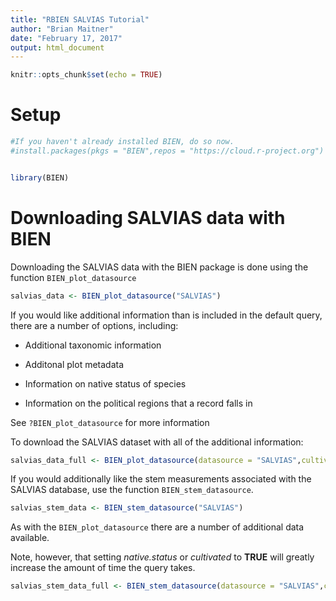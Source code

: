 ```yaml
---
title: "RBIEN SALVIAS Tutorial"
author: "Brian Maitner"
date: "February 17, 2017"
output: html_document
---
```


```r
knitr::opts_chunk$set(echo = TRUE)
```

# Setup

```r

#If you haven't already installed BIEN, do so now.
#install.packages(pkgs = "BIEN",repos = "https://cloud.r-project.org")


library(BIEN)
```

# Downloading SALVIAS data with BIEN
Downloading the SALVIAS data with the BIEN package is done using the function `BIEN_plot_datasource`
```r

salvias_data <- BIEN_plot_datasource("SALVIAS")

```

If you would like additional information than is included in the default query, there are a number of options, including:

* Additional taxonomic information

* Additonal plot metadata

* Information on native status of species

* Information on the political regions that a record falls in

See `?BIEN_plot_datasource` for more information

To download the SALVIAS dataset with all of the additional information:

```r

salvias_data_full <- BIEN_plot_datasource(datasource = "SALVIAS",cultivated = T,only.new.world = F,all.taxonomy = T,native.status = T,political.boundaries = T,all.metadata = T)


```

If you would additionally like the stem measurements associated with the SALVIAS database, use the function `BIEN_stem_datasource`.

```r

salvias_stem_data <- BIEN_stem_datasource("SALVIAS")

```

As with the `BIEN_plot_datasource` there are a number of additional data available.

Note, however, that setting *native.status* or *cultivated* to **TRUE** will greatly increase the amount of time the query takes.

```r

salvias_stem_data_full <- BIEN_stem_datasource(datasource = "SALVIAS",cultivated = T,only.new.world = F,all.taxonomy = T,native.status = T,political.boundaries = T,all.metadata = T)
```

